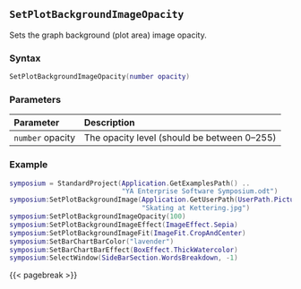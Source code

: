 ## `SetPlotBackgroundImageOpacity`

Sets the graph background (plot area) image opacity\index{images!opacity}.

### Syntax {-}

``` .lua
SetPlotBackgroundImageOpacity(number opacity)
```

### Parameters {-}

**Parameter** | **Description**
| :-- | :-- |
| `number` opacity | The opacity level (should be between 0--255) |

### Example {-}

``` .lua
symposium = StandardProject(Application.GetExamplesPath() ..
                            "YA Enterprise Software Symposium.odt")
symposium:SetPlotBackgroundImage(Application.GetUserPath(UserPath.Pictures) ..
                                 "Skating at Kettering.jpg")
symposium:SetPlotBackgroundImageOpacity(100)
symposium:SetPlotBackgroundImageEffect(ImageEffect.Sepia)
symposium:SetPlotBackgroundImageFit(ImageFit.CropAndCenter)
symposium:SetBarChartBarColor("lavender")
symposium:SetBarChartBarEffect(BoxEffect.ThickWatercolor)
symposium:SelectWindow(SideBarSection.WordsBreakdown, -1)
```

{{< pagebreak >}}